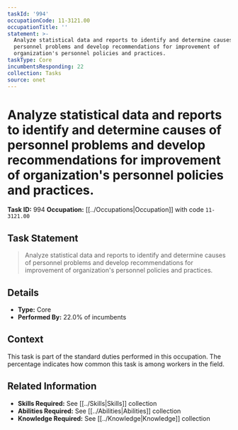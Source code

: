 ```yaml
---
taskId: '994'
occupationCode: 11-3121.00
occupationTitle: ''
statement: >-
  Analyze statistical data and reports to identify and determine causes of
  personnel problems and develop recommendations for improvement of
  organization's personnel policies and practices.
taskType: Core
incumbentsResponding: 22
collection: Tasks
source: onet
---
```

# Analyze statistical data and reports to identify and determine causes of personnel problems and develop recommendations for improvement of organization's personnel policies and practices.

**Task ID:** 994
**Occupation:** [[../Occupations|Occupation]] with code `11-3121.00`

## Task Statement

> Analyze statistical data and reports to identify and determine causes of personnel problems and develop recommendations for improvement of organization's personnel policies and practices.

## Details

- **Type:** Core
- **Performed By:** 22.0% of incumbents

## Context

This task is part of the standard duties performed in this occupation. The percentage indicates how common this task is among workers in the field.

## Related Information

- **Skills Required:** See [[../Skills|Skills]] collection
- **Abilities Required:** See [[../Abilities|Abilities]] collection
- **Knowledge Required:** See [[../Knowledge|Knowledge]] collection
